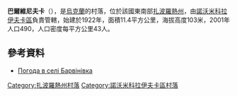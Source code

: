 {{expand|time=2016-11-19T16:13:34+00:00}}
{{coord|47|48|50|N|35|55|58|E|scale:100000|display=title}}

'''巴爾維尼夫卡'''（{{lang-uk|Барвінівка}}），是[[烏克蘭|烏克蘭]]的村落，位於該國東南部[[扎波羅熱州|扎波羅熱州]]，由[[諾沃米科拉伊夫卡區|諾沃米科拉伊夫卡區]]負責管轄，始建於1922年，面積11.4平方公里，海拔高度103米，2001年人口490，人口密度每平方公里43人。

==參考資料==
* [http://weather.in.ua/ua/zaporozhskaja/676 Погода в селі Барвінівка] {{Wayback|url=http://weather.in.ua/ua/zaporozhskaja/676 |date=20170126213253 }}

[[Category:扎波羅熱州村落|Category:扎波羅熱州村落]]
[[Category:諾沃米科拉伊夫卡區村落|Category:諾沃米科拉伊夫卡區村落]]


{{Zaporizhia-geo-stub}}